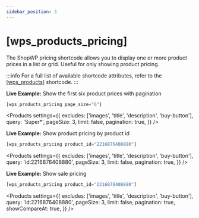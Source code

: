 ```yaml
---
sidebar_position: 3
---
```



# [wps_products_pricing]

The ShopWP pricing shortcode allows you to display one or more product prices in a list or grid. Useful for only showing product pricing.

:::info
For a full list of available shortcode attributes, refer to the [[wps_products]](/shortcodes/wps_products) shortcode.
:::

<p className='live-example-heading'>
	<strong>Live Example:</strong> Show the first six product prices with
	pagination
</p>

```js
[wps_products_pricing page_size="6"]
```

<Products
	settings={{
		excludes: ['images', 'title', 'description', 'buy-button'],
		query: 'Super*',
		pageSize: 3,
		limit: false,
		pagination: true,
	}}
/>

<p className='live-example-heading'>
	<strong>Live Example:</strong> Show product pricing by product id
</p>

```js
[wps_products_pricing product_id="2216876408880"]
```

<Products
	settings={{
		excludes: ['images', 'title', 'description', 'buy-button'],
		query: 'id:2216876408880',
		pageSize: 3,
		limit: false,
		pagination: true,
	}}
/>

<p className='live-example-heading'>
	<strong>Live Example:</strong> Show sale pricing
</p>

```js
[wps_products_pricing product_id="2216876408880"]
```

<Products
	settings={{
		excludes: ['images', 'title', 'description', 'buy-button'],
		query: 'id:2216876408880',
		pageSize: 3,
		limit: false,
		pagination: true,
		showCompareAt: true,
	}}
/>
